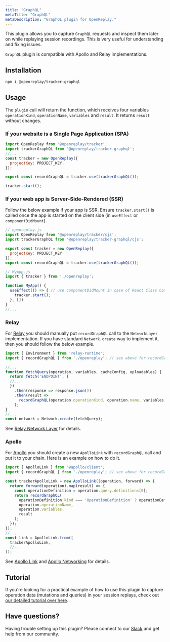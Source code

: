 ```yaml
---
title: "GraphQL"
metaTitle: "GraphQL"
metaDescription: "GraphQL plugin for OpenReplay."
---
```


This plugin allows you to capture `GraphQL` requests and inspect them later on while replaying session recordings. This is very useful for understanding and fixing issues.

`GraphQL` plugin is compatible with Apollo and Relay implementations.

## Installation

```bash
npm i @openreplay/tracker-graphql
```

## Usage

The `plugin` call will return the function, which receives four variables `operationKind`, `operationName`, `variables` and `result`. It returns `result` without changes.

### If your website is a Single Page Application (SPA)

```js
import OpenReplay from '@openreplay/tracker';
import trackerGraphQL from '@openreplay/tracker-graphql';
//...
const tracker = new OpenReplay({
  projectKey: PROJECT_KEY,
});

export const recordGraphQL = tracker.use(trackerGraphQL());

tracker.start();
```

### If your web app is Server-Side-Rendered (SSR)

Follow the below example if your app is SSR. Ensure `tracker.start()` is called once the app is started on the client side (in `useEffect` or `componentDidMount`).

```js
// openreplay.js
import OpenReplay from '@openreplay/tracker/cjs';
import trackerGraphQL from '@openreplay/tracker-graphql/cjs';

export const tracker = new OpenReplay({
  projectKey: PROJECT_KEY
});
export const recordGraphQL = tracker.use(trackerGraphQL());

// MyApp.js
import { tracker } from './openreplay';

function MyApp() {
  useEffect(() => { // use componentDidMount in case of React Class Component
    tracker.start();
  }, [])
}
//...
```

### Relay

For [Relay](https://relay.dev/) you should manually put `recordGraphQL` call to the `NetworkLayer` implementation. If you have standard `Network.create` way to implement it, then you should follow the below example.

```js
import { Environment } from 'relay-runtime';
import { recordGraphQL } from './openreplay'; // see above for recordGraphQL definition

//...
function fetchQuery(operation, variables, cacheConfig, uploadables) {
  return fetch('ENDPOINT', {
  //...
  })
    .then(response => response.json())
    .then(result =>
      recordGraphQL(operation.operationKind, operation.name, variables, result)
    );
}
//...
const network = Network.create(fetchQuery);
```

See [Relay Network Layer](https://relay.dev/docs/en/network-layer) for details.

### Apollo

For [Apollo](https://www.apollographql.com/) you should create a new `ApolloLink` with `recordGraphQL` call and put it to your chain. Here is an example on how to do it.

```js
import { ApolloLink } from '@apollo/client';
import { recordGraphQL } from './openreplay'; // see above for recordGraphQL definition

const trackerApolloLink = new ApolloLink((operation, forward) => {
  return forward(operation).map(result) => {
    const operationDefinition = operation.query.definitions[0];
    return recordGraphQL(
      operationDefinition.kind === 'OperationDefinition' ? operationDefinition.operation : 'unknown?',
      operation.operationName,
      operation.variables,
      result
    );
  });
});
//...
const link = ApolloLink.from([
  trackerApolloLink,
  //...
]);
```

See [Apollo Link](https://www.apollographql.com/docs/link/) and
[Apollo Networking](https://www.apollographql.com/docs/react/networking/network-layer/)
for details.

## Tutorial
If you're looking for a practical example of how to use this plugin to capture operation data (mutations and queries) in your session replays, check out [our detailed tutorial over here](/tutorials/graphql).

## Have questions?

Having trouble setting up this plugin? Please connect to our [Slack](https://slack.openreplay.com) and get help from our community.